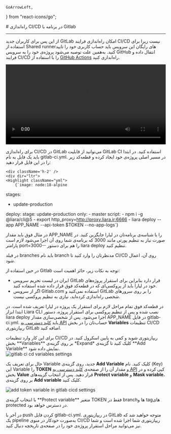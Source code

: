     GoArrowLeft,
} from "react-icons/go";

<Layout>
# راه‌اندازی CI/CD در برنامه با Gitlab

<hr className="mb-2" />

<Alert variant="error">
<p>
از این پس برای کاربران جدید GitLab امکان راه‌اندازی فرایند CI/CD نیست زیرا برای استفاده از Shared runnerهای رایگان این سرویس باید حساب کاربری خود را تایید کنید. به‌همین علت توصیه می‌شود پروژه‌ی خود را به سرویس GitHub انتقال داده و فرایند CI/CD را با استفاده از <a href="./github" className="blue-link">GitHub Actions</a> راه‌اندازی کنید. 
</p>
</Alert>

<video
  src="https://files.liara.ir/liara/CICD/cicd-gitlab.mp4"
  controls="controls"
  className="block w-full"
  width="100%" />
<div className="h-4" />

برای راه‌اندازی CI/CD در GitLab می‌توانید از قابلیت GitLab CI استفاده کنید.
در ابتدا باید یک فایل به نام <Important>gitlab-ci.yml.</Important> در مسیر اصلی پروژه‌ی خود ایجاد کرده و قطعه‌کد زیر را در این فایل قرار دهید:


    <div className='h-2' />
    <div dir="ltr">
    <Highlight className="yml">
        {`image: node:18-alpine

stages:
  - update-production

deploy:
  stage: update-production
  only:
    - master
  script:
    - npm i -g @liara/cli@5
    - export http_proxy=http://proxy.liara.ir:6666
    - liara deploy --app APP_NAME --api-token $TOKEN --no-app-logs`}
    </Highlight>
    </div>
    <div className='h-2' />

در مثال فوق باید مقدار <Important>APP_NAME</Important> را با شناسه‌ی برنامه‌تان در لیارا جایگزین کنید.
در صورت نیاز به تنظیم پورتی مانند <Important>3000</Important> که برنامه‌ی شما روی آن اجرا می‌شود لازم است پارامتر <Important>port=3000--</Important> را هم برای دستور <Important>liara deploy</Important> تنظیم کنید.

<div className='h-1' />
<Alert variant="warning">
<p>
در فیلد <Important>branches</Important> باید نام branch مدنظرتان را وارد کنید تا CI/CD روی آن، اعمال شود.
</p>
</Alert>
<div className="h-2" />
در حین استفاده از Gitlab توجه به نکات زیر، حائز اهمیت است:
<ul>
  <li>ایران در لیست تحریم سرویس GitLab قرار دارد بنابراین برای استقرار پروژه‌های خود در لیارا باید از پروکسی‌ای که در قطعه‌کد فوق قرار داده شده استفاده کنید.</li>
  <li>اگر از سرویس Gitlab.com استفاده نمی‌کنید و GitLab را بر روی سرورهای شخصی راه‌اندازی کرده‌اید، نیازی به تنظیم پروکسی نیست.</li>
</ul>
<div className="h-4" />

در قطعه‌کد فوق تمام مراحل لازم برای استقرار یک پروژه در لیارا تعریف شده است. در ابتدا ابزار Liara CLI نصب شده و پس از تنظیم پروکسی برای استقرار پروژه، دستور <Important>liara deploy</Important> اجرا می‌شود.
پس از شخصی‌سازی مقدار <Important>APP_NAME</Important> در فایل <Important>gitlab-ci.yml.</Important> باید <a href="https://console.liara.ir/API" className="blue-link">کلید دسترسی به API</a> حساب‌تان را در بخش **Variables** تنظیمات CI/CD ریپازیتوری GitLab اضافه کنید.
<div className="h-4" />
برای این کار وارد تنظیمات CI/CD ریپازیتوری شوید و کمی به پایین اسکرول کنید. در بخش **Variables** بر روی گزینه‌ی *Expand* کلیک کنید تا گزینه‌ی **Add Variable** نمایش داده شود.

<div className="h-4" />
<img src="https://files.liara.ir/liara/docs/gitlab-ci-cd-variables-settings.png" alt="gitlab ci cd variables settings" />
<div className="h-4" />

حال برای تعریف یک Variable جدید، روی گزینه‌ی **Add Variable** کلیک کنید. نام (Key) این Variable را **TOKEN** و مقدار آن را از صفحه‌ی <a href="https://console.liara.ir/API" className="blue-link">کلید دسترسی به API</a> کپی کرده و در بخش **Value** قرار دهید. پس از انتخاب گزینه‌های **Protect variable** و **Mask variable**، بر روی گزینه‌ی **Add variable** کلیک کنید.

<div className="h-4" />
<img src="https://files.liara.ir/liara/docs/add-token-variable-in-gitlab-cicd-settings.png" alt="add token variable in gitlab cicd settings" />
<div className="h-4" />

<Alert variant="info">
<p>
با انتخاب گزینه‌ی **Protect variable** متغیر TOKEN فقط در branchها و tagهای protected در دسترس خواهد بود.
</p>
</Alert>

در آخر با push کردن فایل <Important>gitlab-ci.yml.</Important> در ریپازیتوری GitLab متوجه خواهید شد که یک pipeline به‌صورت خودکار در منوی CI/CD ریپازیتوری شما اجرا شده است و شما نیز می‌توانید مراحل استقرار پروژه‌ی خود را در صفحه‌ی تاریخچه دنبال کنید.


</Layout>
